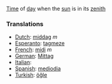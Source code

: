 [[Time]] of [[day]] when the [[sun]] is in its [[zenith]]

===Translations===
*[[Dutch]]: [[middag]] ''m''
*[[Esperanto]]: [[tagmeze]]
*[[French]]: [[midi]] ''m''
*[[German]]: [[Mittag]]
*[[Italian]]: [[]]
*[[Spanish]]: [[mediodia]]
*[[Turkish]]: [[öğle]]